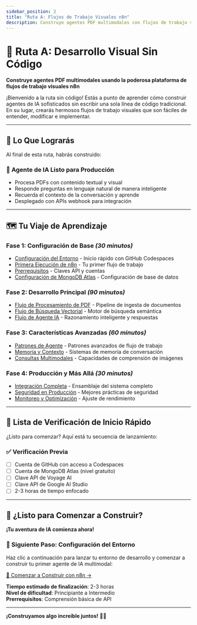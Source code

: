 ```yaml
---
sidebar_position: 2
title: "Ruta A: Flujos de Trabajo Visuales n8n"
description: Construye agentes PDF multimodales con flujos de trabajo visuales sin código
---
```


# 🎨 Ruta A: Desarrollo Visual Sin Código

**Construye agentes PDF multimodales usando la poderosa plataforma de flujos de trabajo visuales n8n**

¡Bienvenido a la ruta sin código! Estás a punto de aprender cómo construir agentes de IA sofisticados sin escribir una sola línea de código tradicional. En su lugar, crearás hermosos flujos de trabajo visuales que son fáciles de entender, modificar e implementar.

---

## 🎯 Lo Que Lograrás

Al final de esta ruta, habrás construido:

### 🤖 **Agente de IA Listo para Producción**
- Procesa PDFs con contenido textual y visual
- Responde preguntas en lenguaje natural de manera inteligente
- Recuerda el contexto de la conversación y aprende
- Desplegado con APIs webhook para integración

---

## 🗺️ Tu Viaje de Aprendizaje

### **Fase 1: Configuración de Base** *(30 minutos)*
- [Configuración del Entorno](/docs/15-github-codespaces) - Inicio rápido con GitHub Codespaces
- [Primera Ejecución de n8n](/docs/25-n8n-first-run) - Tu primer flujo de trabajo
- [Prerrequisitos](/docs/20-prerequisites) - Claves API y cuentas
- [Configuración de MongoDB Atlas](/docs/30-mongodb-atlas-setup) - Configuración de base de datos

### **Fase 2: Desarrollo Principal** *(90 minutos)*
- [Flujo de Procesamiento de PDF](/docs/40-pdf-processing-workflow) - Pipeline de ingesta de documentos
- [Flujo de Búsqueda Vectorial](/docs/50-vector-search-workflow) - Motor de búsqueda semántica
- [Flujo de Agente IA](/docs/60-ai-agent-workflow) - Razonamiento inteligente y respuestas

### **Fase 3: Características Avanzadas** *(60 minutos)*
- [Patrones de Agente](/docs/65-agent-patterns) - Patrones avanzados de flujo de trabajo
- [Memoria y Contexto](/docs/67-memory-context-patterns) - Sistemas de memoria de conversación
- [Consultas Multimodales](/docs/69-multimodal-image-queries) - Capacidades de comprensión de imágenes

### **Fase 4: Producción y Más Allá** *(30 minutos)*
- [Integración Completa](/docs/70-complete-multimodal-agent) - Ensamblaje del sistema completo
- [Seguridad en Producción](/docs/82-production-security) - Mejores prácticas de seguridad
- [Monitoreo y Optimización](/docs/83-monitoring-observability) - Ajuste de rendimiento

---

## 🚀 Lista de Verificación de Inicio Rápido

¿Listo para comenzar? Aquí está tu secuencia de lanzamiento:

### ✅ **Verificación Previa**
- [ ] Cuenta de GitHub con acceso a Codespaces
- [ ] Cuenta de MongoDB Atlas (nivel gratuito)
- [ ] Clave API de Voyage AI
- [ ] Clave API de Google AI Studio
- [ ] 2-3 horas de tiempo enfocado

---

## 🎪 ¿Listo para Comenzar a Construir?

**¡Tu aventura de IA comienza ahora!**

### **🚀 Siguiente Paso: Configuración del Entorno**

Haz clic a continuación para lanzar tu entorno de desarrollo y comenzar a construir tu primer agente de IA multimodal:

<div style={{textAlign: 'center', margin: '2rem 0'}}>
  <a 
    href="/docs/15-github-codespaces"
    style={{
      display: 'inline-block',
      padding: '1rem 2rem',
      background: 'linear-gradient(135deg, #00684A 0%, #26a69a 100%)',
      color: 'white',
      textDecoration: 'none',
      borderRadius: '8px',
      fontWeight: 'bold',
      fontSize: '1.2rem',
      boxShadow: '0 4px 8px rgba(0, 0, 0, 0.2)'
    }}
  >
    🚀 Comenzar a Construir con n8n →
  </a>
</div>

**Tiempo estimado de finalización**: 2-3 horas  
**Nivel de dificultad**: Principiante a Intermedio  
**Prerrequisitos**: Comprensión básica de API  

---

**¡Construyamos algo increíble juntos!** 🎨✨